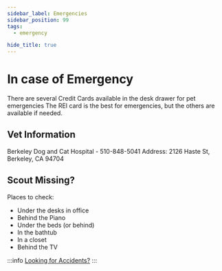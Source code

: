 ```yaml
---
sidebar_label: Emergencies
sidebar_position: 99
tags:
  - emergency

hide_title: true
---
```


# In case of Emergency

There are several Credit Cards available in the desk drawer for pet emergencies <i class="fa-solid fa-cat"></i>
The REI card is the best for emergencies, but the others are available if needed.

## Vet Information

Berkeley Dog and Cat Hospital - 510-848-5041
Address: 2126 Haste St, Berkeley, CA 94704


## Scout Missing?

Places to check:

- Under the desks in office
- Behind the Piano
- Under the beds (or behind)
- In the bathtub
- In a closet
- Behind the TV

:::info [Looking for Accidents?](/docs/house/accidents)
:::
